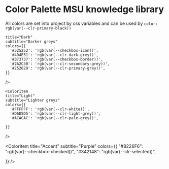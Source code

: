 
<Meta title="System/Colors" />

<h1>Color Palette MSU knowledge library</h1>
<p>All colors are set into project by css variables and can be used by <code>color: rgb(var(--clr-primary-black))</code></p>
<ColorPalette >
  <ColorItem
    title="Primary"
    subtitle="Black"
    colors={{
      '#222021': 'rgb(var(--clr-primary-black))',
    }}
  />
    <ColorItem
   
    title="Dark"
    subtitle="Darker greys"
    colors={{
      '#525252': 'rgb(var(--checkbox-icon))',
      '#4D4E51': 'rgb(var(--clr-dark-grey))',
      '#373737': 'rgb(var(--checkbox-border))',
      '#2A2C30': 'rgb(var(--clr-secondary-grey))',
      '#252629': 'rgb(var(--clr-primary-grey))',
    }}
  />

    <ColorItem
    title="Light"
    subtitle="Lighter greys"
    colors={{
      '#FFFFFF': 'rgb(var(--clr-white))',
      '#D6D5D5': 'rgb(var(--clr-light-grey))',
      '#ACACAC': 'rgb(var(--clr-pale-grey))',
      
    }}

/>

<ColorItem
  title="Accent"
  subtitle="Purple"
  colors={{
    "#8226F6": "rgb(var(--checkbox-checked))",
    "#342148": "rgb(var(--clr-selected))",
    
  }}
/>

</ColorPalette>
